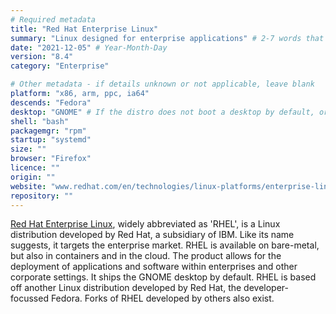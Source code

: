 ```yaml
---
# Required metadata
title: "Red Hat Enterprise Linux"
summary: "Linux designed for enterprise applications" # 2-7 words that sum up the distribution
date: "2021-12-05" # Year-Month-Day
version: "8.4"
category: "Enterprise"

# Other metadata - if details unknown or not applicable, leave blank
platform: "x86, arm, ppc, ia64"
descends: "Fedora"
desktop: "GNOME" # If the distro does not boot a desktop by default, or doesn't ship one, leave 'desktop' blank
shell: "bash"
packagemgr: "rpm"
startup: "systemd"
size: ""
browser: "Firefox"
licence: ""
origin: ""
website: "www.redhat.com/en/technologies/linux-platforms/enterprise-linux"
repository: ""
---
```


[Red Hat Enterprise Linux](https://www.redhat.com/en/technologies/linux-platforms/enterprise-linux), widely abbreviated as 'RHEL', is a Linux distribution developed by Red Hat, a subsidiary of IBM. Like its name suggests, it targets the enterprise market. RHEL is available on bare-metal, but also in containers and in the cloud. The product allows for the deployment of applications and software within enterprises and other corporate settings. It ships the GNOME desktop by default. RHEL is based off another Linux distribution developed by Red Hat, the developer-focussed Fedora. Forks of RHEL developed by others also exist.
